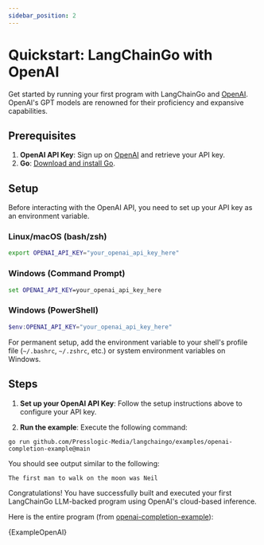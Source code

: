 ```yaml
---
sidebar_position: 2
---
```



# Quickstart: LangChainGo with OpenAI

Get started by running your first program with LangChainGo and [OpenAI](https://openai.com/). OpenAI's GPT models are renowned for their proficiency and expansive capabilities.

## Prerequisites

1. **OpenAI API Key**: Sign up on [OpenAI](https://openai.com/) and retrieve your API key.
2. **Go**: [Download and install Go](https://go.dev/doc/install).

## Setup

Before interacting with the OpenAI API, you need to set up your API key as an environment variable.

### Linux/macOS (bash/zsh)
```bash
export OPENAI_API_KEY="your_openai_api_key_here"
```

### Windows (Command Prompt)
```cmd
set OPENAI_API_KEY=your_openai_api_key_here
```

### Windows (PowerShell)
```powershell
$env:OPENAI_API_KEY="your_openai_api_key_here"
```

For permanent setup, add the environment variable to your shell's profile file (`~/.bashrc`, `~/.zshrc`, etc.) or system environment variables on Windows.

## Steps

1. **Set up your OpenAI API Key**: Follow the setup instructions above to configure your API key.

2. **Run the example**: Execute the following command:

```shell
go run github.com/Presslogic-Media/langchaingo/examples/openai-completion-example@main
```

You should see output similar to the following:

```shell
The first man to walk on the moon was Neil
```

Congratulations! You have successfully built and executed your first LangChainGo LLM-backed program using OpenAI's cloud-based inference.


Here is the entire program (from [openai-completion-example](https://github.com/Presslogic-Media/langchaingo/blob/main/examples/openai-completion-example/openai_completion_example.go)):

<CodeBlock language="go">{ExampleOpenAI}</CodeBlock>


